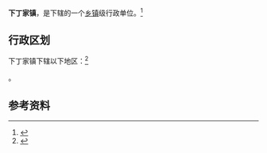 {{中国乡级行政区|37/06/81/106/000}}

'''下丁家镇'''，是{{PRC admin/fullname|37/06/81/106/000|3}}下辖的一个[[乡镇|乡镇]]级行政单位。<ref>{{PRC admin/ref sgc|{{PRC admin/parent|37/06/81/106/000}}}}</ref>

== 行政区划 ==

下丁家镇下辖以下地区：<ref>{{PRC admin/ref sgc|37/06/81/106/000}}</ref>

{{PRC admin/children|37/06/81/106/000}}。

== 参考资料 ==

{{reflist}}

{{行政区划小作品}}
{{PRC admin/navcat|37/06/81/106/000}}